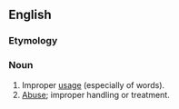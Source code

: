 ==English==

===Etymology===
{{prefix|en|mis|usage}}

===Noun===
{{en-noun}}

# Improper [[usage]] (especially of words).
# [[abuse|Abuse]]; improper handling or treatment.